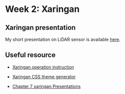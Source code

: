 # Week 2: Xaringan {#sec-week2-xaringan .sec_wk2}

## Xaringan presentation

My short presentation on LiDAR sensor is available [here](https://fayee23.github.io/Remote_sensing_wk2/).

## Useful resource

-   [Xaringan operation instruction](https://andrewmaclachlan.github.io/CASA0023/2_portfolio.html)

-   [Xaringan CSS theme generator](https://cran.r-project.org/web/packages/xaringanthemer/vignettes/xaringanthemer.html)

-   [Chapter 7 xaringan Presentations](https://bookdown.org/yihui/rmarkdown/xaringan.html)

